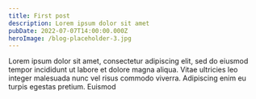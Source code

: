 ```yaml
---
title: First post
description: Lorem ipsum dolor sit amet
pubDate: 2022-07-07T14:00:00.000Z
heroImage: /blog-placeholder-3.jpg
---
```


Lorem ipsum dolor sit amet, consectetur adipiscing elit, sed do eiusmod tempor incididunt ut labore et dolore magna aliqua. Vitae ultricies leo integer malesuada nunc vel risus commodo viverra. Adipiscing enim eu turpis egestas pretium. Euismod 
